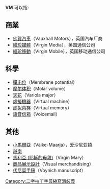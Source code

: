 '''VM''' 可以指:
{{tocright}}

==商業==
*[[佛賀汽車|佛賀汽車]]（Vauxhall Motors），英国汽车厂商
*[[維珍媒體|維珍媒體]]（Virgin Media），英国通信公司
*[[維珍移動|維珍移動]]（Virgin Mobile），英国移动通信公司

==科學==
* [[膜电位|膜电位]]（Membrane potential）
* [[摩尔体积|摩尔体积]]（Molar volume）
* [[天花|天花]]（Variola major）
* [[虛擬機器|虛擬機器]]（Virtual machine）
* [[虚拟内存|虚拟内存]]（Virtual memory）
* [[語音信箱|語音信箱]]（Voicemail）

==其他==
* [[小馬爾亞|小馬爾亞]]（Väike-Maarja），爱沙尼亚镇
* [[越南|越南]]
* [[馬利亞_(耶穌的母親)|馬利亞 (耶穌的母親)]]（Virgin Mary）
* [[商品展示設計|商品展示設計]]（Visual merchandising）
* [[伏尼契手稿|伏尼契手稿]]（Voynich manuscript）

{{消歧義}}

[[Category:二字拉丁字母縮寫消歧義|Category:二字拉丁字母縮寫消歧義]]